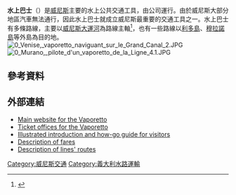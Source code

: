 
'''水上巴士'''（{{Lang-it|Vaporetto}}）是[[威尼斯|威尼斯]]主要的水上公共交通工具，由{{link-it|ACTV|ACTV}}公司運行。由於威尼斯大部分地區汽車無法通行，因此水上巴士就成立威尼斯最重要的交通工具之一。水上巴士有多條路線，主要以[[大運河_(威尼斯)|威尼斯大運河]]為路線主軸<ref name=routes>{{Cite web |url=http://europeforvisitors.com/venice/articles/vaporetto_routes.htm |title=存档副本 |access-date=2015-09-22 |archive-date=2021-02-22 |archive-url=https://web.archive.org/web/20210222203618/https://europeforvisitors.com/venice/articles/vaporetto_routes.htm |dead-url=no }}</ref>，也有一些路線以[[利多島|利多島]]、[[穆拉諾島|穆拉諾島]]等外島為目的地。
[[File:0_Venise,_vaporetto_naviguant_sur_le_Grand_Canal_2.JPG|thumb]]
[[File:0_Murano,_pilote_d'un_vaporetto_de_la_Ligne_4.1.JPG|thumb]]
==參考資料==
{{Reflist}}
==外部連結==
{{commons category|Vaporettos in Venice}}
*[http://www.actv.it/en Main website for the Vaporetto] {{Wayback|url=http://www.actv.it/en |date=20160804201059 }}
*[https://web.archive.org/web/20090106104814/http://www.hellovenezia.com/jsp/en/biglietterie/index.jsp Ticket offices for the Vaporetto]
*[http://europeforvisitors.com/venice/articles/venice-vaporetto-water-buses.htm Illustrated introduction and how-go guide for visitors] {{Wayback|url=http://europeforvisitors.com/venice/articles/venice-vaporetto-water-buses.htm |date=20210123172930 }}
*[http://europeforvisitors.com/venice/articles/venice-vaporetto-fares.htm Description of fares] {{Wayback|url=http://europeforvisitors.com/venice/articles/venice-vaporetto-fares.htm |date=20210222221600 }}
*[http://europeforvisitors.com/venice/articles/vaporetto_routes2_table.htm Description of lines' routes] {{Wayback|url=http://europeforvisitors.com/venice/articles/vaporetto_routes2_table.htm |date=20170903002943 }}

[[Category:威尼斯交通|Category:威尼斯交通]]
[[Category:義大利水路運輸|Category:義大利水路運輸]]
